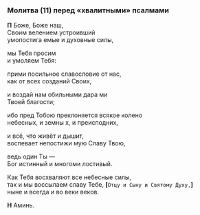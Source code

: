 ### Молитва (11) перед «хвалитными» псалмами

**П** Боже, Боже наш,  
Своим велением устроивший  
умопостига емые и духовные силы,

мы Тебя просим  
и умоляем Тебя:

прими посильное славословие от нас,  
как от всех созданий Своих,

и воздай нам обильными дара ми  
Твоей благости;

ибо пред Тобою преклоняется всякое колено  
небесных, и земны х, и преисподних,

и всё, что живёт и дышит,  
воспевает непостижи мую Славу Твою,

ведь один Ты —  
Бог истинный и многоми лостивый.

Как Тебя восхваляют все небесные силы,  
так и мы воссылаем славу Тебе,
**[**`Отцу и Сыну и Святому Духу,`**]**  
ныне и всегда и во веки веков.

**Н** Аминь.
